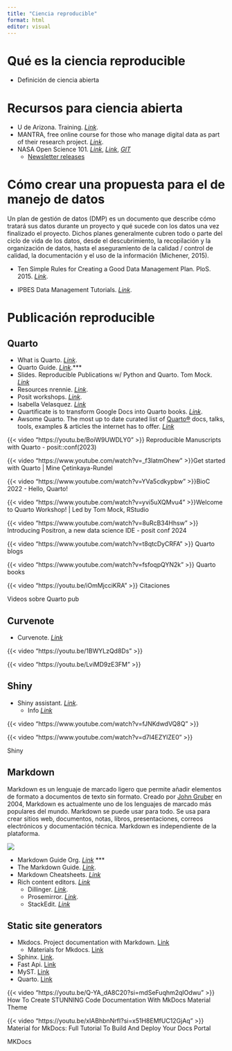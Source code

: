 ```yaml
---
title: "Ciencia reproducible"
format: html
editor: visual
---
```


# Qué es la ciencia reproducible

-   Definición de ciencia abierta

<!-- -->

# Recursos para ciencia abierta

-   U de Arizona. Training. [*Link*](https://data.library.arizona.edu/data-management/workshops-events/workshop-slides-recordings).
-   MANTRA, free online course for those who manage digital data as part of their research project. [*Link*](https://mantra.ed.ac.uk/).
-   NASA Open Science 101. [*Link*](https://science.nasa.gov/open-science/tops/), [*Link*](https://nasa.github.io/Transform-to-Open-Science/take-os101/), [*GIT*](https://github.com/nasa/Transform-to-Open-Science/tree/main)
    -   [Newsletter releases](https://nasa.github.io/Transform-to-Open-Science/signup/#:~:text=past%20newsletter%20releases.)

# Cómo crear una propuesta para el de manejo de datos

Un plan de gestión de datos (DMP) es un documento que describe cómo tratará sus datos durante un proyecto y qué sucede con los datos una vez finalizado el proyecto. Dichos planes generalmente cubren todo o parte del ciclo de vida de los datos, desde el descubrimiento, la recopilación y la organización de datos, hasta el aseguramiento de la calidad / control de calidad, la documentación y el uso de la información (Michener, 2015).

-   Ten Simple Rules for Creating a Good Data Management Plan. PloS. 2015. [*Link*](https://journals.plos.org/ploscompbiol/article?id=10.1371/journal.pcbi.1004525).

<!-- -->

-   IPBES Data Management Tutorials. [*Link*](https://zenodo.org/record/4020374#.YZrpsb3MJuX).

# Publicación reproducible

## **Quarto**

-   What is Quarto. [*Link*](https://ucsb-meds.github.io/creating-quarto-websites/).
-   Quarto Guide. [*Link*](https://quarto.org/docs/guide/).\*\*\*
-   Slides. Reproducible Publications w/ Python and Quarto. Tom Mock. [*Link*](https://thomasmock.quarto.pub/python/#/TitleSlide)
-   Resources nrennie. [*Link*](https://nrennie.rbind.io/talks/rladies-edinburgh-quarto/slides#/resources).
-   Posit workshops. [*Link*](https://posit.co/blog/workshops-at-posit-conf-2024/).
-   Isabella Velasquez. [*Link*](https://connect.posit.cloud/ivelasq/content/0190c2c9-dd44-d440-0f97-f3b3bf073d0f)
-   Quartificate is to transform Google Docs into Quarto books. [*Link*](https://docs.ropensci.org/quartificate/).
-   Awsome Quarto. The most up to date curated list of [Quarto®](https://quarto.org/) docs, talks, tools, examples & articles the internet has to offer. [*Link*](https://github.com/mcanouil/awesome-quarto)

::: {layout-ncol="2"}
{{< video "https://youtu.be/BoiW9UWDLY0" >}} Reproducible Manuscripts with Quarto - posit::conf(2023)

{{< video "https://www.youtube.com/watch?v=_f3latmOhew" >}}Get started with Quarto \| Mine Çetinkaya-Rundel

{{< video "https://www.youtube.com/watch?v=YVa5cdkypbw" >}}BioC 2022 - Hello, Quarto!

{{< video "https://www.youtube.com/watch?v=yvi5uXQMvu4" >}}Welcome to Quarto Workshop! \| Led by Tom Mock, RStudio

{{< video "https://www.youtube.com/watch?v=8uRcB34Hhsw" >}} Introducing Positron, a new data science IDE - posit conf 2024

{{< video "https://www.youtube.com/watch?v=t8qtcDyCRFA" >}} Quarto blogs

{{< video "https://www.youtube.com/watch?v=fsfoqpQYN2k" >}} Quarto books

{{< video "https://youtu.be/iOmMjcciKRA" >}} Citaciones

Videos sobre Quarto pub
:::

## Curvenote 

-   Curvenote. [*Link*](https://curvenote.com/)

::: {layout-ncol="2"}
{{< video "https://youtu.be/1BWYLzQd8Ds" >}}

{{< video "https://youtu.be/LviMD9zE3FM" >}}
:::

## Shiny

-   Shiny assistant. [*Link*](https://gallery.shinyapps.io/assistant).
    -   Info [*Link*](https://shiny.posit.co/blog/posts/shiny-assistant/)

::: {layout-ncol="2"}
{{< video "https://www.youtube.com/watch?v=fJNKdwdVQ8Q" >}}

{{< video "https://www.youtube.com/watch?v=d7l4EZYlZE0" >}}

Shiny
:::

## Markdown

Markdown es un lenguaje de marcado ligero que permite añadir elementos de formato a documentos de texto sin formato. Creado por [John Gruber](https://daringfireball.net/projects/markdown/) en 2004, Markdown es actualmente uno de los lenguajes de marcado más populares del mundo. Markdown se puede usar para todo. Se usa para crear sitios web, documentos, notas, libros, presentaciones, correos electrónicos y documentación técnica. Markdown es independiente de la plataforma.

![](https://mdg.imgix.net/assets/images/markdown-flowchart.png?auto=format&fit=clip&q=40&w=1080)

-   Markdown Guide Org. [*Link*](https://markdownguide.offshoot.io/basic-syntax/) \*\*\*
-   The Markdown Guide. [*Link*](https://www.markdownguide.org/book/).
-   Markdown Cheatsheets. [*Link*](https://michaelcurrin.github.io/dev-cheatsheets/cheatsheets/markdown/)
-   Rich content editors. [*Link*](https://markdownguide.offshoot.io/tools/)
    -   Dillinger. [*Link*](https://dillinger.io/).
    -   Prosemirror. [*Link*](https://prosemirror.net/).
    -   StackEdit. [*Link*](https://stackedit.io/)

## Static site generators

-   Mkdocs. Project documentation with Markdown. [Link](https://www.mkdocs.org/)
    -   Materials for Mkdocs. [Link](https://squidfunk.github.io/mkdocs-material/)
-   Sphinx. [Link](https://www.sphinx-doc.org/en/master/).
-   Fast Api. [Link](https://fastapi.tiangolo.com/)
-   MyST. [Link](https://mystmd.org/guide)
-   Quarto. [Link](https://quartopub.com/)

::: {layout-ncol="2"}
{{< video "https://youtu.be/Q-YA_dA8C20?si=mdSeFuqhm2qIOdwu" >}} How To Create STUNNING Code Documentation With MkDocs Material Theme

{{< video "https://youtu.be/xlABhbnNrfI?si=x51H8EMfUC12GjAq" >}} Material for MkDocs: Full Tutorial To Build And Deploy Your Docs Portal

MKDocs
:::